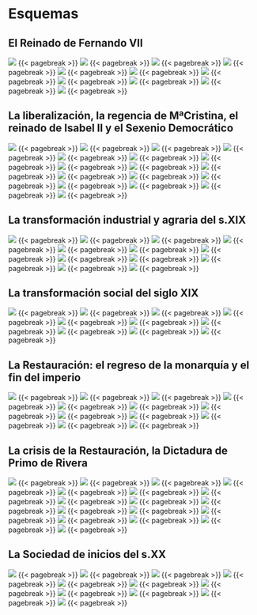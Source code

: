# Esquemas


## El Reinado de Fernando VII

![](../pictures/Esquemas/Fernando/Esquema-00.png)  {{< pagebreak >}}
![](../pictures/Esquemas/Fernando/Esquema-01.png)  {{< pagebreak >}}
![](../pictures/Esquemas/Fernando/Esquema-02.png)  {{< pagebreak >}}
![](../pictures/Esquemas/Fernando/Esquema-03.png)  {{< pagebreak >}}
![](../pictures/Esquemas/Fernando/Esquema-04.png)  {{< pagebreak >}}
![](../pictures/Esquemas/Fernando/Esquema-05.png)  {{< pagebreak >}}
![](../pictures/Esquemas/Fernando/Esquema-06.png)  {{< pagebreak >}}
![](../pictures/Esquemas/Fernando/Esquema-07.png)  {{< pagebreak >}}
![](../pictures/Esquemas/Fernando/Esquema-08.png)  {{< pagebreak >}}
![](../pictures/Esquemas/Fernando/Esquema-10.png)  {{< pagebreak >}}
![](../pictures/Esquemas/Fernando/Esquema-11.png)  {{< pagebreak >}}


## La liberalización, la regencia de MªCristina, el reinado de Isabel II y el Sexenio Democrático

![](../pictures/Esquemas/Isabel/Esquema-12.png)  {{< pagebreak >}}
![](../pictures/Esquemas/Isabel/Esquema-13.png)  {{< pagebreak >}}
![](../pictures/Esquemas/Isabel/Esquema-14.png)  {{< pagebreak >}}
![](../pictures/Esquemas/Isabel/Esquema-15.png)  {{< pagebreak >}}
![](../pictures/Esquemas/Isabel/Esquema-16.png)  {{< pagebreak >}}
![](../pictures/Esquemas/Isabel/Esquema-17.png)  {{< pagebreak >}}
![](../pictures/Esquemas/Isabel/Esquema-18.png)  {{< pagebreak >}}
![](../pictures/Esquemas/Isabel/Esquema-19.png)  {{< pagebreak >}}
![](../pictures/Esquemas/Isabel/Esquema-20.png)  {{< pagebreak >}}
![](../pictures/Esquemas/Isabel/Esquema-21.png)  {{< pagebreak >}}
![](../pictures/Esquemas/Isabel/Esquema-22.png)  {{< pagebreak >}}
![](../pictures/Esquemas/Isabel/Esquema-23.png)  {{< pagebreak >}}
![](../pictures/Esquemas/Isabel/Esquema-24.png)  {{< pagebreak >}}
![](../pictures/Esquemas/Isabel/Esquema-25.png)  {{< pagebreak >}}
![](../pictures/Esquemas/Isabel/Esquema-26.png)  {{< pagebreak >}}
![](../pictures/Esquemas/Isabel/Esquema-28.png)  {{< pagebreak >}}
![](../pictures/Esquemas/Isabel/Esquema-29.png)  {{< pagebreak >}}

## La transformación industrial y agraria del s.XIX

![](../pictures/Esquemas/Industria/Esquema-30.png)  {{< pagebreak >}}
![](../pictures/Esquemas/Industria/Esquema-31.png)  {{< pagebreak >}}
![](../pictures/Esquemas/Industria/Esquema-32.png)  {{< pagebreak >}}
![](../pictures/Esquemas/Industria/Esquema-33.png)  {{< pagebreak >}}
![](../pictures/Esquemas/Industria/Esquema-34.png)  {{< pagebreak >}}
![](../pictures/Esquemas/Industria/Esquema-35.png)  {{< pagebreak >}}
![](../pictures/Esquemas/Industria/Esquema-36.png)  {{< pagebreak >}}
![](../pictures/Esquemas/Industria/Esquema-37.png)  {{< pagebreak >}}
![](../pictures/Esquemas/Industria/Esquema-38.png)  {{< pagebreak >}}
![](../pictures/Esquemas/Industria/Esquema-39.png)  {{< pagebreak >}}
![](../pictures/Esquemas/Industria/Esquema-40.png)  {{< pagebreak >}}
![](../pictures/Esquemas/Industria/Esquema-41.png)  {{< pagebreak >}}

## La transformación social del siglo XIX

![](../pictures/Esquemas/Sociedad/Esquema-42.png)  {{< pagebreak >}}
![](../pictures/Esquemas/Sociedad/Esquema-43.png)  {{< pagebreak >}}
![](../pictures/Esquemas/Sociedad/Esquema-44.png)  {{< pagebreak >}}
![](../pictures/Esquemas/Sociedad/Esquema-45.png)  {{< pagebreak >}}
![](../pictures/Esquemas/Sociedad/Esquema-46.png)  {{< pagebreak >}}
![](../pictures/Esquemas/Sociedad/Esquema-47.png)  {{< pagebreak >}}
![](../pictures/Esquemas/Sociedad/Esquema-48.png)  {{< pagebreak >}}
![](../pictures/Esquemas/Sociedad/Esquema-49.png)  {{< pagebreak >}}
![](../pictures/Esquemas/Sociedad/Esquema-50.png)  {{< pagebreak >}}
![](../pictures/Esquemas/Sociedad/Esquema-51.png)  {{< pagebreak >}}

## La Restauración: el regreso de la monarquía y el fin del imperio

![](../pictures/Esquemas/AlfonsoXII/Esquema-70.png)  {{< pagebreak >}}
![](../pictures/Esquemas/AlfonsoXII/Esquema-71.png)  {{< pagebreak >}}
![](../pictures/Esquemas/AlfonsoXII/Esquema-72.png)  {{< pagebreak >}}
![](../pictures/Esquemas/AlfonsoXII/Esquema-73.png)  {{< pagebreak >}}
![](../pictures/Esquemas/AlfonsoXII/Esquema-74.png)  {{< pagebreak >}}
![](../pictures/Esquemas/AlfonsoXII/Esquema-76.png)  {{< pagebreak >}}
![](../pictures/Esquemas/AlfonsoXII/Esquema-77.png)  {{< pagebreak >}}
![](../pictures/Esquemas/AlfonsoXII/Esquema-78.png)  {{< pagebreak >}}
![](../pictures/Esquemas/AlfonsoXII/Esquema-79.png)  {{< pagebreak >}}
![](../pictures/Esquemas/AlfonsoXII/Esquema-80.png)  {{< pagebreak >}}
![](../pictures/Esquemas/AlfonsoXII/Esquema-81.png)  {{< pagebreak >}}
![](../pictures/Esquemas/AlfonsoXII/Esquema-82.png)  {{< pagebreak >}}

## La crisis de la Restauración, la Dictadura de Primo de Rivera

![](../pictures/Esquemas/AlfonsoXIII/Esquema-52.png)  {{< pagebreak >}}
![](../pictures/Esquemas/AlfonsoXIII/Esquema-53.png)  {{< pagebreak >}}
![](../pictures/Esquemas/AlfonsoXIII/Esquema-54.png)  {{< pagebreak >}}
![](../pictures/Esquemas/AlfonsoXIII/Esquema-55.png)  {{< pagebreak >}}
![](../pictures/Esquemas/AlfonsoXIII/Esquema-56.png)  {{< pagebreak >}}
![](../pictures/Esquemas/AlfonsoXIII/Esquema-57.png)  {{< pagebreak >}}
![](../pictures/Esquemas/AlfonsoXIII/Esquema-58.png)  {{< pagebreak >}}
![](../pictures/Esquemas/AlfonsoXIII/Esquema-59.png)  {{< pagebreak >}}
![](../pictures/Esquemas/AlfonsoXIII/Esquema-60.png)  {{< pagebreak >}}
![](../pictures/Esquemas/AlfonsoXIII/Esquema-61.png)  {{< pagebreak >}}
![](../pictures/Esquemas/AlfonsoXIII/Esquema-62.png)  {{< pagebreak >}}
![](../pictures/Esquemas/AlfonsoXIII/Esquema-63.png)  {{< pagebreak >}}
![](../pictures/Esquemas/AlfonsoXIII/Esquema-64.png)  {{< pagebreak >}}
![](../pictures/Esquemas/AlfonsoXIII/Esquema-65.png)  {{< pagebreak >}}
![](../pictures/Esquemas/AlfonsoXIII/Esquema-66.png)  {{< pagebreak >}}
![](../pictures/Esquemas/AlfonsoXIII/Esquema-67.png)  {{< pagebreak >}}
![](../pictures/Esquemas/AlfonsoXIII/Esquema-68.png)  {{< pagebreak >}}


## La Sociedad de inicios del s.XX

![](../pictures/Esquemas/SociedadXX/Esquema-84.png)   {{< pagebreak >}}
![](../pictures/Esquemas/SociedadXX/Esquema-85.png)  {{< pagebreak >}}
![](../pictures/Esquemas/SociedadXX/Esquema-86.png)  {{< pagebreak >}}
![](../pictures/Esquemas/SociedadXX/Esquema-88.png)  {{< pagebreak >}}
![](../pictures/Esquemas/SociedadXX/Esquema-89.png)  {{< pagebreak >}}
![](../pictures/Esquemas/SociedadXX/Esquema-90.png)  {{< pagebreak >}}
![](../pictures/Esquemas/SociedadXX/Esquema-91.png)  {{< pagebreak >}}
![](../pictures/Esquemas/SociedadXX/Esquema-92.png)  {{< pagebreak >}}
![](../pictures/Esquemas/SociedadXX/Esquema-93.png)  {{< pagebreak >}}
![](../pictures/Esquemas/SociedadXX/Esquema-94.png)  {{< pagebreak >}}
![](../pictures/Esquemas/SociedadXX/Esquema-95.png)  {{< pagebreak >}}